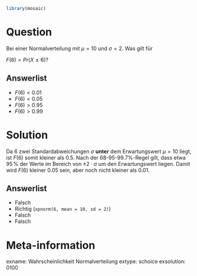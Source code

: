 ```r
library(mosaic)
```

Question
========

Bei einer Normalverteilung mit $\mu=10$ und $\sigma=2$. Was gilt für 

$F(6)=Pr(X \leq 6)?$


Answerlist
----------
* $F(6) < 0.01$
* $F(6) < 0.05$
* $F(6) > 0.95$
* $F(6) > 0.99$


Solution
========

Da 6 zwei Standardabweichungen $\sigma$ **unter** dem Erwartungswert $\mu = 10$ liegt, ist $F(6)$ somit kleiner als 0.5. 
Nach der 68-95-99.7\%-Regel gilt, dass etwa 95$\,$\% der Werte im Bereich von $\pm 2\cdot\sigma$ um den Erwartungswert liegen.
Damit wird $F(6)$ kleiner 0.05 sein, aber noch nicht kleiner als 0.01.

Answerlist
----------
* Falsch 
* Richtig (`xpnorm(6, mean = 10, sd = 2)`)
* Falsch
* Falsch

Meta-information
================
exname: Wahrscheinlichkeit Normalverteilung
extype: schoice
exsolution: 0100